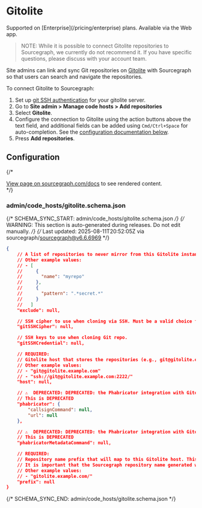 # Gitolite

<TierCallout>
  Supported on [Enterprise](/pricing/enterprise) plans.
  <user>
    Available via the Web app.
  </user>
</TierCallout>

> NOTE: While it is possible to connect Gitolite repositories to Sourcegraph, we currently do not recommend it. If you have specific questions, please discuss with your account team.

Site admins can link and sync Git repositories on [Gitolite](https://gitolite.com) with Sourcegraph so that users can search and navigate the repositories.

To connect Gitolite to Sourcegraph:

1. Set up [git SSH authentication](/admin/repo/auth) for your gitolite server.
1. Go to **Site admin > Manage code hosts > Add repositories**
1. Select **Gitolite**.
1. Configure the connection to Gitolite using the action buttons above the text field, and additional fields can be added using `Cmd/Ctrl+Space` for auto-completion. See the [configuration documentation below](#configuration).
1. Press **Add repositories**.

## Configuration

{/* <div markdown-func=jsonschemadoc jsonschemadoc:path="admin/code_hosts/gitolite.schema.json">[View page on sourcegraph.com/docs](/admin/code_hosts/gitolite) to see rendered content.</div> */}

### admin/code_hosts/gitolite.schema.json

{/* SCHEMA_SYNC_START: admin/code_hosts/gitolite.schema.json */}
{/* WARNING: This section is auto-generated during releases. Do not edit manually. */}
{/* Last updated: 2025-08-11T20:52:05Z via sourcegraph/sourcegraph@v6.6.6969 */}
```json
{
	// A list of repositories to never mirror from this Gitolite instance. Supports excluding by exact name ({"name": "foo"}).
	// Other example values:
	// - [
	//     {
	//       "name": "myrepo"
	//     },
	//     {
	//       "pattern": ".*secret.*"
	//     }
	//   ]
	"exclude": null,

	// SSH cipher to use when cloning via SSH. Must be a valid choice from `ssh -Q cipher`.
	"gitSSHCipher": null,

	// SSH keys to use when cloning Git repo.
	"gitSSHCredential": null,

	// REQUIRED:
	// Gitolite host that stores the repositories (e.g., git@gitolite.example.com, ssh://git@gitolite.example.com:2222/).
	// Other example values:
	// - "git@gitolite.example.com"
	// - "ssh://git@gitolite.example.com:2222/"
	"host": null,

	// ⚠️  DEPRECATED: DEPRECATED: the Phabricator integration with Gitolite code hosts is deprecated
	// This is DEPRECATED
	"phabricator": {
		"callsignCommand": null,
		"url": null
	},

	// ⚠️  DEPRECATED: DEPRECATED: the Phabricator integration with Gitolite code hosts is deprecated
	// This is DEPRECATED
	"phabricatorMetadataCommand": null,

	// REQUIRED:
	// Repository name prefix that will map to this Gitolite host. This should likely end with a trailing slash. E.g., "gitolite.example.com/".
	// It is important that the Sourcegraph repository name generated with this prefix be unique to this code host. If different code hosts generate repository names that collide, Sourcegraph's behavior is undefined.
	// Other example values:
	// - "gitolite.example.com/"
	"prefix": null
}
```
{/* SCHEMA_SYNC_END: admin/code_hosts/gitolite.schema.json */}
